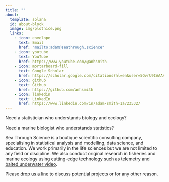 ```yaml
---
title: ""
about:
  template: solana
  id: about-block
  image: img/plotnice.png
  links:
    - icon: envelope
      text: Email
      href: "mailto:adam@seathrough.science"  
    - icon: youtube
      text: YouTube
      href: https://www.youtube.com/@anhsmith
    - icon: mortarboard-fill
      text: Google Scholar
      href: https://scholar.google.com/citations?hl=en&user=5OvrU9IAAAAJ
    - icon: github
      text: Github
      href: https://github.com/anhsmith
    - icon: linkedin
      text: LinkedIn
      href: https://www.linkedin.com/in/adam-smith-1a723532/
---
```


::: {#about-block}

Need a statistician who understands biology and ecology?

Need a marine biologist who understands statistics? 

Sea Through Science is a boutique scientific consulting company, specialising in statistical analysis and modelling, data science, and education. We work primarily in the life sciences but we are not limited to any field or discipline. We also conduct original research in fisheries and marine ecology using cutting-edge technology such as telemetry and [baited underwater video](bruv/index.qmd).

Please [drop us a line](mailto:adam@seathrough.science) to discuss potential projects or for any other reason.

:::

